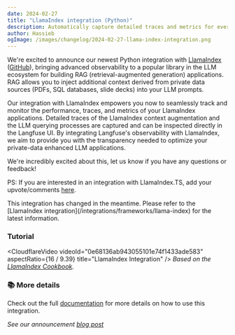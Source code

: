 ```yaml
---
date: 2024-02-27
title: "LlamaIndex integration (Python)"
description: Automatically capture detailed traces and metrics for every request of your LlamaIndex application with the new Langfuse Integration.
author: Hassieb
ogImage: /images/changelog/2024-02-27-llama-index-integration.png
---
```



<ChangelogHeader />

We're excited to announce our newest Python integration with [LlamaIndex](https://www.llamaindex.ai/) ([GitHub](https://github.com/run-llama/llama_index)), bringing advanced observability to a popular library in the LLM ecosystem for building RAG (retrieval-augmented generation) applications. RAG allows you to inject additional context derived from private data sources (PDFs, SQL databases, slide decks) into your LLM prompts.

Our integration with LlamaIndex empowers you now to seamlessly track and monitor the performance, traces, and metrics of your LlamaIndex applications. Detailed traces of the LlamaIndex context augmentation and the LLM querying processes are captured and can be inspected directly in the Langfuse UI. By integrating Langfuse's observability with LlamaIndex, we aim to provide you with the transparency needed to optimize your private-data enhanced LLM applications.

We're incredibly excited about this, let us know if you have any questions or feedback!

PS: If you are interested in an integration with LlamaIndex.TS, add your upvote/comments [here](https://github.com/orgs/langfuse/discussions/1291).

<Callout type="info">
  This integration has changed in the meantime. Please refer to the [LlamaIndex
  integration](/integrations/frameworks/llama-index) for the latest information.
</Callout>

### Tutorial

<CloudflareVideo
  videoId="0e68136ab943055101e74f1433ade583"
  aspectRatio={16 / 9.39}
  title="LlamaIndex Integration"
/>
<span>
  _Based on the [LlamaIndex
  Cookbook](/docs/integrations/llama-index/example-python)._
</span>

### 📚 More details

Check out the full [documentation](/integrations/frameworks/llamaindex) for more details on how to use this integration.

_See our announcement [blog post](/blog/llama-index-integration)_
